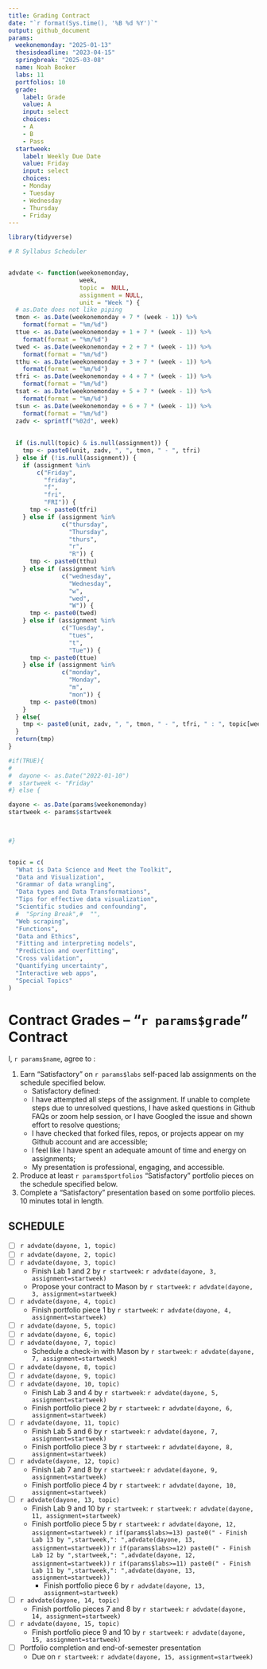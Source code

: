 ```yaml
---
title: Grading Contract
date: "`r format(Sys.time(), '%B %d %Y')`"
output: github_document
params:
  weekonemonday: "2025-01-13"
  thesisdeadline: "2023-04-15"
  springbreak: "2025-03-08"
  name: Noah Booker
  labs: 11
  portfolios: 10
  grade:
    label: Grade
    value: A
    input: select
    choices:
    - A
    - B
    - Pass
  startweek:
    label: Weekly Due Date
    value: Friday
    input: select
    choices:
    - Monday
    - Tuesday
    - Wednesday
    - Thursday
    - Friday
---
```


```r

library(tidyverse)

# R Syllabus Scheduler


advdate <- function(weekonemonday,
                    week,
                    topic =  NULL,
                    assignment = NULL,
                    unit = "Week ") {
  # as.Date does not like piping
  tmon <- as.Date(weekonemonday + 7 * (week - 1)) %>% 
    format(format = "%m/%d")
  ttue <- as.Date(weekonemonday + 1 + 7 * (week - 1)) %>%
    format(format = "%m/%d")
  twed <- as.Date(weekonemonday + 2 + 7 * (week - 1)) %>%
    format(format = "%m/%d")
  tthu <- as.Date(weekonemonday + 3 + 7 * (week - 1)) %>%
    format(format = "%m/%d")
  tfri <- as.Date(weekonemonday + 4 + 7 * (week - 1)) %>%
    format(format = "%m/%d")
  tsat <- as.Date(weekonemonday + 5 + 7 * (week - 1)) %>%
    format(format = "%m/%d")
  tsun <- as.Date(weekonemonday + 6 + 7 * (week - 1)) %>%
    format(format = "%m/%d")
  zadv <- sprintf("%02d", week)
  
  
  if (is.null(topic) & is.null(assignment)) {
    tmp <- paste0(unit, zadv, ", ", tmon, " - ", tfri)
  } else if (!is.null(assignment)) {
    if (assignment %in%
        c("Friday",
          "friday",
          "f",
          "fri",
          "FRI")) {
      tmp <- paste0(tfri)
    } else if (assignment %in%
               c("thursday",
                 "Thursday",
                 "thurs",
                 "r",
                 "R")) {
      tmp <- paste0(tthu)
    } else if (assignment %in%
               c("wednesday",
                 "Wednesday",
                 "w",
                 "wed",
                 "W")) {
      tmp <- paste0(twed)
    } else if (assignment %in%
               c("Tuesday",
                 "tues",
                 "t",
                 "Tue")) {
      tmp <- paste0(ttue)
    } else if (assignment %in%
               c("monday",
                 "Monday",
                 "m",
                 "mon")) {
      tmp <- paste0(tmon)
    }
  } else{
    tmp <- paste0(unit, zadv, ", ", tmon, " - ", tfri, " : ", topic[week])
  }
  return(tmp)
}

#if(TRUE){
#  
#  dayone <- as.Date("2022-01-10")
#  startweek <- "Friday"
#} else {

dayone <- as.Date(params$weekonemonday)
startweek <- params$startweek


  
#}


topic = c(
  "What is Data Science and Meet the Toolkit",
  "Data and Visualization",
  "Grammar of data wrangling",
  "Data types and Data Transformations",
  "Tips for effective data visualization",
  "Scientific studies and confounding",
  #  "Spring Break",#  "",
  "Web scraping",
  "Functions",
  "Data and Ethics",
  "Fitting and interpreting models",
  "Prediction and overfitting",
  "Cross validation",
  "Quantifying uncertainty",
  "Interactive web apps",
  "Special Topics"
)

```

<!-- This contract is adapted from Annie Somerville's contract https://github.com/anniehsom -->



# Contract Grades – “`r params$grade`” Contract

I, `r params$name`, agree to :

1) Earn “Satisfactory” on `r params$labs` self-paced lab assignments on the schedule specified below.
	-  Satisfactory defined:
  	-  I have attempted all steps of the assignment. If unable to complete steps due to unresolved questions, I have asked questions in Github FAQs or zoom help session, or I have Googled the issue and shown effort to resolve questions;
  	-  I have checked that forked files, repos, or projects appear on my Github account and are accessible;
  	-  I feel like I have spent an adequate amount of time and energy on assignments; 
  	-  My presentation is professional, engaging, and accessible.
2) Produce at least `r params$portfolios` “Satisfactory” portfolio pieces on the schedule specified below.
3) Complete a “Satisfactory” presentation based on some portfolio pieces. 10 minutes total in length.



## SCHEDULE



- [ ] `r advdate(dayone, 1, topic)`
- [ ] `r advdate(dayone, 2, topic)`
- [ ]  `r advdate(dayone, 3, topic)`
  - Finish Lab 1 and 2 by `r startweek`:  `r advdate(dayone, 3, assignment=startweek)`
  - Propose your contract to Mason by `r startweek`:  `r advdate(dayone, 3, assignment=startweek)`
- [ ] `r advdate(dayone, 4, topic)`
  - Finish portfolio piece 1 by `r startweek`:  `r advdate(dayone, 4, assignment=startweek)`
- [ ] `r advdate(dayone, 5, topic)`
- [ ] `r advdate(dayone, 6, topic)`
- [ ] `r advdate(dayone, 7, topic)`
    - Schedule a check-in with Mason by `r startweek`:  `r advdate(dayone, 7, assignment=startweek)`
- [ ] `r advdate(dayone, 8, topic)`
- [ ] `r advdate(dayone, 9, topic)`
- [ ] `r advdate(dayone, 10, topic)`
  - Finish Lab 3 and 4  by `r startweek`:  `r advdate(dayone, 5, assignment=startweek)`
  - Finish portfolio piece 2 by `r startweek`:  `r advdate(dayone, 6, assignment=startweek)`
- [ ] `r advdate(dayone, 11, topic)`
  - Finish Lab 5 and 6 by `r startweek`:  `r advdate(dayone, 7, assignment=startweek)`
  - Finish portfolio piece 3 by `r startweek`:  `r advdate(dayone, 8, assignment=startweek)`
- [ ] `r advdate(dayone, 12, topic)`
  - Finish Lab 7 and 8 by `r startweek`:  `r advdate(dayone, 9, assignment=startweek)`
  - Finish portfolio piece 4 by `r startweek`:  `r advdate(dayone, 10, assignment=startweek)`
- [ ] `r advdate(dayone, 13, topic)`
  - Finish Lab 9 and 10 by `r startweek`:  `r startweek`:  `r advdate(dayone, 11, assignment=startweek)`
  - Finish portfolio piece 5 by `r startweek`:  `r advdate(dayone, 12, assignment=startweek)`
  `r if(params$labs>=13) paste0(" - Finish Lab 13 by ",startweek,": ",advdate(dayone, 13, assignment=startweek))`
    `r if(params$labs>=12) paste0(" - Finish Lab 12 by ",startweek,": ",advdate(dayone, 12, assignment=startweek))`
    `r if(params$labs>=11) paste0(" - Finish Lab 11 by ",startweek,": ",advdate(dayone, 13, assignment=startweek))`
    - Finish portfolio piece 6 by `r advdate(dayone, 13, assignment=startweek)`
- [ ] `r advdate(dayone, 14, topic)`
  - Finish portfolio pieces 7 and 8 by `r startweek`:  `r advdate(dayone, 14, assignment=startweek)`
- [ ] `r advdate(dayone, 15, topic)`
  - Finish portfolio piece 9 and 10 by `r startweek`:  `r advdate(dayone, 15, assignment=startweek)`
- [ ] Portfolio completion and end-of-semester presentation
  - Due on `r startweek`: `r advdate(dayone, 15, assignment=startweek)`

